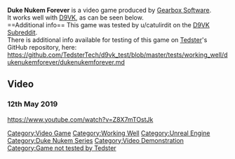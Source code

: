 <strong>Duke Nukem Forever</strong> is a video game produced by [[Gearbox Software]].
<br />
It works well with [[D9VK]], as can be seen below.
<br />
==Additional info==
This game was tested by u/catulirdit on the [[D9VK Subreddit]].
<br />
There is additional info available for testing of this game on [[User:Tedster|Tedster]]'s GitHub repository, here:
<br />
https://github.com/TedsterTech/d9vk_test/blob/master/tests/working_well/dukenukemforever/dukenukemforever.md
==Video==
===12th May 2019===
<youtube>https://www.youtube.com/watch?v=Z8X7mTOstJk</youtube>

[[Category:Video Game]]
[[Category:Working Well]]
[[Category:Unreal Engine]]
[[Category:Duke Nukem Series]]
[[Category:Video Demonstration]]
[[Category:Game not tested by Tedster]]
